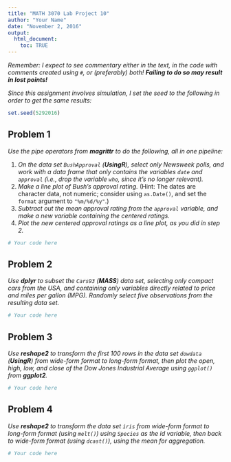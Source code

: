 ```yaml
---
title: "MATH 3070 Lab Project 10"
author: "Your Name"
date: "November 2, 2016"
output:
  html_document:
    toc: TRUE
---
```


*Remember: I expect to see commentary either in the text, in the code with comments created using `#`, or (preferably) both! **Failing to do so may result in lost points!***

*Since this assignment involves simulation, I set the seed to the following in order to get the same results:*

```r
set.seed(5292016)
```

## Problem 1
*Use the pipe operators from **magrittr** to do the following, all in one pipeline:*

1. *On the data set `BushApproval` (**UsingR**), select only Newsweek polls, and work with a data frame that only contains the variables `date` and `approval` (i.e., drop the variable `who`, since it's no longer relevant).*
2. *Make a line plot of Bush's approval rating.* (Hint: The dates are character data, not numeric; consider using `as.Date()`, and set the `format` argument to `"%m/%d/%y"`.)
3. *Subtract out the mean approval rating from the `approval` variable, and make a new variable containing the centered ratings.*
4. *Plot the new centered approval ratings as a line plot, as you did in step 2.*

```r
# Your code here
```

## Problem 2

*Use **dplyr** to subset the `Cars93` (**MASS**) data set, selecting only compact cars from the USA, and containing only variables directly related to price and miles per gallon (MPG). Randomly select five observations from the resulting data set.*

```r
# Your code here
```

## Problem 3

*Use **reshape2** to transform the first 100 rows in the data set `dowdata` (**UsingR**) from wide-form format to long-form format, then plot the open, high, low, and close of the Dow Jones Industrial Average using `ggplot()` from **ggplot2**.*

```r
# Your code here
```

## Problem 4

*Use **reshape2** to transform the data set `iris` from wide-form format to long-form format (using `melt()`) using `Species` as the id variable, then back to wide-form format (using `dcast()`), using the mean for aggregation.*

```r
# Your code here
```


